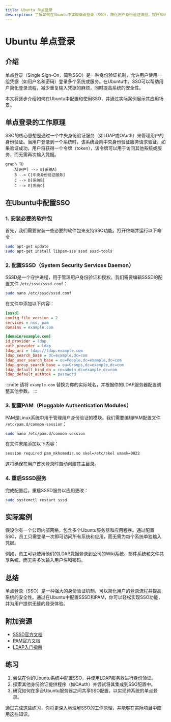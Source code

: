 ```yaml
---
title: Ubuntu 单点登录
description: 了解如何在Ubuntu中实现单点登录（SSO），简化用户身份验证流程，提升系统安全性。
---
```


# Ubuntu 单点登录

## 介绍

单点登录（Single Sign-On，简称SSO）是一种身份验证机制，允许用户使用一组凭据（如用户名和密码）登录多个系统或服务。在Ubuntu中，SSO可以帮助用户简化登录流程，减少重复输入凭据的麻烦，同时提高系统的安全性。

本文将逐步介绍如何在Ubuntu中配置和使用SSO，并通过实际案例展示其应用场景。

## 单点登录的工作原理

SSO的核心思想是通过一个中央身份验证服务（如LDAP或OAuth）来管理用户的身份验证。当用户登录到一个系统时，该系统会向中央身份验证服务请求验证。如果验证成功，用户将获得一个令牌（token），该令牌可以用于访问其他系统或服务，而无需再次输入凭据。

```mermaid
graph TD
    A[用户] --> B[系统A]
    B --> C[中央身份验证服务]
    C --> D[系统B]
    C --> E[系统C]
```

## 在Ubuntu中配置SSO

### 1. 安装必要的软件包

首先，我们需要安装一些必要的软件包来支持SSO功能。打开终端并运行以下命令：

```bash
sudo apt-get update
sudo apt-get install libpam-sss sssd sssd-tools
```

### 2. 配置SSSD（System Security Services Daemon）

SSSD是一个守护进程，用于管理用户身份验证和授权。我们需要编辑SSSD的配置文件 `/etc/sssd/sssd.conf`：

```bash
sudo nano /etc/sssd/sssd.conf
```

在文件中添加以下内容：

```ini
[sssd]
config_file_version = 2
services = nss, pam
domains = example.com

[domain/example.com]
id_provider = ldap
auth_provider = ldap
ldap_uri = ldap://ldap.example.com
ldap_search_base = dc=example,dc=com
ldap_user_search_base = ou=People,dc=example,dc=com
ldap_group_search_base = ou=Groups,dc=example,dc=com
ldap_default_bind_dn = cn=admin,dc=example,dc=com
ldap_default_authtok = password
```

:::note
请将 `example.com` 替换为你的实际域名，并根据你的LDAP服务器配置调整其他参数。
:::

### 3. 配置PAM（Pluggable Authentication Modules）

PAM是Linux系统中用于管理用户身份验证的模块。我们需要编辑PAM配置文件 `/etc/pam.d/common-session`：

```bash
sudo nano /etc/pam.d/common-session
```

在文件末尾添加以下内容：

```bash
session required pam_mkhomedir.so skel=/etc/skel umask=0022
```

这将确保在用户首次登录时自动创建其主目录。

### 4. 重启SSSD服务

完成配置后，重启SSSD服务以应用更改：

```bash
sudo systemctl restart sssd
```

## 实际案例

假设你有一个公司内部网络，包含多个Ubuntu服务器和应用程序。通过配置SSO，员工只需登录一次即可访问所有系统和应用，而无需为每个系统单独输入凭据。

例如，员工可以使用他们的LDAP凭据登录到公司的Wiki系统、邮件系统和文件共享系统，而无需多次输入用户名和密码。

## 总结

单点登录（SSO）是一种强大的身份验证机制，可以简化用户的登录流程并提高系统的安全性。通过在Ubuntu中配置SSSD和PAM，你可以轻松实现SSO功能，并为用户提供无缝的登录体验。

## 附加资源

- [SSSD官方文档](https://sssd.io/)
- [PAM官方文档](http://www.linux-pam.org/)
- [LDAP入门指南](https://www.openldap.org/doc/)

## 练习

1. 尝试在你的Ubuntu系统中配置SSO，并使用LDAP服务器进行身份验证。
2. 探索其他身份验证提供程序（如OAuth）并尝试将其集成到SSO配置中。
3. 研究如何在多台Ubuntu服务器之间共享SSO配置，以实现跨系统的单点登录。

通过完成这些练习，你将更深入地理解SSO的工作原理，并能够在实际项目中应用这些知识。